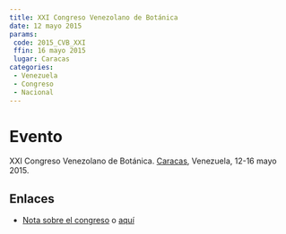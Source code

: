 ```yaml
---
title: XXI Congreso Venezolano de Botánica
date: 12 mayo 2015
params:
 code: 2015_CVB_XXI
 ffin: 16 mayo 2015
 lugar: Caracas
categories: 
 - Venezuela
 - Congreso
 - Nacional
---
```


# Evento

XXI Congreso Venezolano de Botánica. [Caracas](/lgrs/Caracas.qmd), Venezuela, 12-16 mayo 2015.

## Enlaces

- [Nota sobre el congreso](https://ve.scielo.org/scielo.php?script=sci_arttext&pid=S1010-29142015000300015) o [aquí](http://www.ucv.ve/en/organizacion/fundaciones-asociaciones-y-centros/funtecdis-ucv/detalle-noticias-jardin-botanico/article/xxi-congreso-venezolano-de-botanica.html)